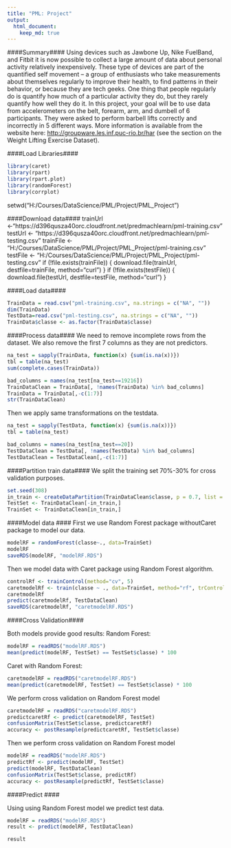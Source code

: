 ```yaml
---
title: "PML: Project"
output: 
  html_document:
    keep_md: true
---
```


####Summary####
Using devices such as Jawbone Up, Nike FuelBand, and Fitbit it is now possible to collect a large amount of data about personal activity relatively inexpensively. These type of devices are part of the quantified self movement – a group of enthusiasts who take measurements about themselves regularly to improve their health, to find patterns in their behavior, or because they are tech geeks. One thing that people regularly do is quantify how much of a particular activity they do, but they rarely quantify how well they do it. In this project, your goal will be to use data from accelerometers on the belt, forearm, arm, and dumbell of 6 participants. They were asked to perform barbell lifts correctly and incorrectly in 5 different ways. More information is available from the website here: <http://groupware.les.inf.puc-rio.br/har> (see the section on the Weight Lifting Exercise Dataset). 

####Load Libraries####
```r
library(caret)
library(rpart)
library(rpart.plot)
library(randomForest)
library(corrplot)
```

setwd("H:/Courses/DataScience/PML/Project/PML_Project")

####Download data####
trainUrl <-"https://d396qusza40orc.cloudfront.net/predmachlearn/pml-training.csv"
testUrl <- "https://d396qusza40orc.cloudfront.net/predmachlearn/pml-testing.csv"
trainFile <- "H:/Courses/DataScience/PML/Project/PML_Project/pml-training.csv"
testFile  <- "H:/Courses/DataScience/PML/Project/PML_Project/pml-testing.csv"
if (!file.exists(trainFile)) {
  download.file(trainUrl, destfile=trainFile, method="curl")
}
if (!file.exists(testFile)) {
  download.file(testUrl, destfile=testFile, method="curl")
}


####Load data####
```r
TrainData = read.csv("pml-training.csv", na.strings = c("NA", ""))
dim(TrainData)
TestData=read.csv("pml-testing.csv", na.strings = c("NA", ""))
TrainData$classe <- as.factor(TrainData$classe)  
```

####Process data####
We need to remove incomplete rows from the dataset.
We also remove the first 7 columns as they are not predictors.
```r
na_test = sapply(TrainData, function(x) {sum(is.na(x))})
tbl = table(na_test)
sum(complete.cases(TrainData))

bad_columns = names(na_test[na_test==19216])
TrainDataClean = TrainData[, !names(TrainData) %in% bad_columns]
TrainData = TrainData[,-c(1:7)]
str(TrainDataClean)
```

Then we apply same transformations on the testdata.
```r
na_test = sapply(TestData, function(x) {sum(is.na(x))})
tbl = table(na_test)

bad_columns = names(na_test[na_test==20])
TestDataClean = TestData[, !names(TestData) %in% bad_columns]
TestDataClean = TestDataClean[,-c(1:7)]
```

####Partition train data####
We split the training set 70%-30% for cross validation purposes.

```r
set.seed(308)
in_train <- createDataPartition(TrainDataClean$classe, p = 0.7, list = FALSE)
TestSet <- TrainDataClean[-in_train,]
TrainSet <- TrainDataClean[in_train,]

```


####Model data ####
First we use Random Forest package withoutCaret package to model our data.

```r
modelRF = randomForest(classe~., data=TrainSet)
modelRF
saveRDS(modelRF, "modelRF.RDS")

```

Then we model data with Caret package using Random Forest algorithm.
```r
controlRf <- trainControl(method="cv", 5)
caretmodelRf <- train(classe ~ ., data=TrainSet, method="rf", trControl=controlRf, ntree=50)
caretmodelRf
predict(caretmodelRf, TestDataClean)
saveRDS(caretmodelRf, "caretmodelRF.RDS")
```


####Cross Validation####

Both models provide good results:
Random Forest:
```r
modelRF = readRDS("modelRF.RDS")
mean(predict(modelRF, TestSet) == TestSet$classe) * 100
```
Caret with Random Forest:
```r
caretmodelRF = readRDS("caretmodelRF.RDS")
mean(predict(caretmodelRF, TestSet) == TestSet$classe) * 100
```
We perform cross validation on Random Forest model 
```r
caretmodelRF = readRDS("caretmodelRF.RDS")
predictcaretRf <- predict(caretmodelRF, TestSet)
confusionMatrix(TestSet$classe, predictcaretRf)
accuracy <- postResample(predictcaretRf, TestSet$classe)
```



Then we perform cross validation on Random Forest model 
```r
modelRF = readRDS("modelRF.RDS")
predictRf <- predict(modelRF, TestSet)
predict(modelRF, TestDataClean)
confusionMatrix(TestSet$classe, predictRf)
accuracy <- postResample(predictRf, TestSet$classe)
```

####Predict ####

Using using Random Forest model we predict test data.
```r
modelRF = readRDS("modelRF.RDS")
result <- predict(modelRF, TestDataClean)

result
```
